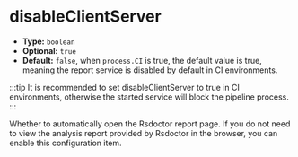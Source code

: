 # disableClientServer

- **Type:** `boolean`
- **Optional:** `true`
- **Default:** `false`, when `process.CI` is true, the default value is true, meaning the report service is disabled by default in CI environments.

:::tip
It is recommended to set disableClientServer to true in CI environments, otherwise the started service will block the pipeline process.
:::

Whether to automatically open the Rsdoctor report page. If you do not need to view the analysis report provided by Rsdoctor in the browser, you can enable this configuration item.
